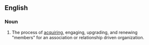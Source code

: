 ==English==

===Noun===
{{en-noun|head=[[membership]] [[marketing]]|-}}

# {{marketing}} The process of [[acquiring]], engaging, upgrading, and renewing "members" for an association or relationship driven organization.